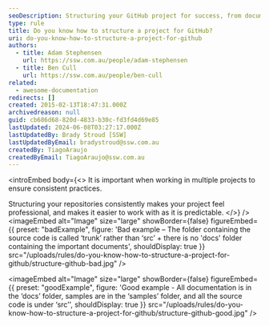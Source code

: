 ```yaml
---
seoDescription: Structuring your GitHub project for success, from documentation to source code organization.
type: rule
title: Do you know how to structure a project for GitHub?
uri: do-you-know-how-to-structure-a-project-for-github
authors:
  - title: Adam Stephensen
    url: https://ssw.com.au/people/adam-stephensen
  - title: Ben Cull
    url: https://ssw.com.au/people/ben-cull
related:
  - awesome-documentation
redirects: []
created: 2015-02-13T18:47:31.000Z
archivedreason: null
guid: cb686d68-820d-4833-b30c-fd3fd4d69e85
lastUpdated: 2024-06-08T03:27:17.000Z
lastUpdatedBy: Brady Stroud [SSW]
lastUpdatedByEmail: bradystroud@ssw.com.au
createdBy: TiagoAraujo
createdByEmail: TiagoAraujo@ssw.com.au
---
```


<introEmbed
  body={<>
It is important when working in multiple projects to ensure consistent practices.

Structuring your repositories consistently makes your project feel professional, and makes it easier to work with as it is predictable.
  </>}
/>
<imageEmbed
  alt="Image"
  size="large"
  showBorder={false}
  figureEmbed={{
    preset: "badExample",
    figure: 'Bad example – The folder containing the source code is called ‘trunk’ rather than ‘src’ + there is no \'docs\' folder containing the important documents',
    shouldDisplay: true
  }}
  src="/uploads/rules/do-you-know-how-to-structure-a-project-for-github/structure-github-bad.jpg"
/>

<imageEmbed
  alt="Image"
  size="large"
  showBorder={false}
  figureEmbed={{
    preset: "goodExample",
    figure: 'Good example - All documentation is in the ‘docs’ folder, samples are in the ‘samples’ folder, and all the source code is under ‘src’',
    shouldDisplay: true
  }}
  src="/uploads/rules/do-you-know-how-to-structure-a-project-for-github/structure-github-good.jpg"
/>
